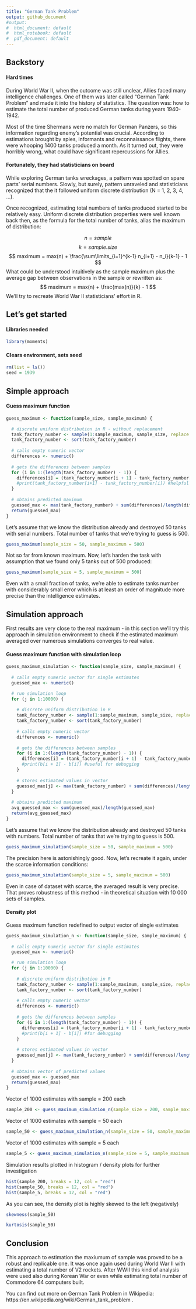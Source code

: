 ```yaml
---
title: "German Tank Problem"
output: github_document
#output:
#  html_document: default
#  html_notebook: default
#  pdf_document: default
---
```

## Backstory
#### Hard times
During World War II, when the outcome was still unclear, Allies faced many intelligence challenges. One of them was later called “German Tank Problem” and made it into the history of statistics. The question was: how to estimate the total number of produced German tanks during years 1940-1942.

Most of the time Shermans were no match for German Panzers, so this information regarding enemy’s potential was crucial. According to estimations brought by spies, informants and  reconnaissance flights, there were whooping 1400 tanks produced a month. As it turned out, they were horribly wrong, what could have significant repercussions for Allies.

#### Fortunately, they had statisticians on board
While exploring German tanks wreckages, a pattern was spotted on spare parts’ serial numbers. Slowly, but surely, pattern unraveled and statisticians recognized that the it followed uniform discrete distribution (N = 1, 2, 3, 4, …). 

Once recognized, estimating total numbers of tanks produced started to be relatively easy. Uniform discrete distribution properties were well known back then, as the formula for the total number of tanks, alias the maximum of distribution:

$$
n = sample
$$
$$
k = sample.size
$$
$$
maximum = max(n) + \frac{\sum\limits_{i=1}^{k-1} n_{i+1} - n_i}{k-1} - 1
$$
What could be understood intuitively as the sample maximum plus the average gap between observations in the sample or rewritten as:
$$
maximum = max(n) + \frac{max(n)}{k} - 1
$$
We’ll try to recreate World War II statisticians’ effort in R.

## Let's get started

#### Libraries needed
```r
library(moments)
```

#### Clears environment, sets seed
```r
rm(list = ls())
seed = 1939
```

## Simple approach
#### Guess maximum function 
```r
guess_maximum <- function(sample_size, sample_maximum) {

  # discrete uniform distribution in R - without replacement 
  tank_factory_number <- sample(1:sample_maximum, sample_size, replace = FALSE)
  tank_factory_number <- sort(tank_factory_number)
  
  # calls empty numeric vector
  differences <- numeric()
  
  # gets the differences between samples
  for (i in 1:(length(tank_factory_number) - 1)) {
    differences[i] = (tank_factory_number[i + 1] - tank_factory_number[i])
    #print(tank_factory_number[i+1] - tank_factory_number[i]) #helpful for debugging a loop
  }
  
  # obtains predicted maximum
  guessed_max <- max(tank_factory_number) + sum(differences)/length(differences) - 1
  return(guessed_max)
}
```
Let's assume that we know the distribution already and destroyed 50 tanks with serial numbers.
Total number of tanks that we're trying to guess is 500.
```r
guess_maximum(sample_size = 50, sample_maximum = 500)
```
Not so far from known maximum. Now, let's harden the task with assumption that we found only 5 tanks out of 500 produced:
```r
guess_maximum(sample_size = 5, sample_maximum = 500)
```
Even with a small fraction of tanks, we're able to estimate tanks number with considerably small error which is at least an order of magnitude more precise than the intelligence estimates.

## Simulation approach

First results are very close to the real maximum - in this section we'll try this approach in simulation environment to check if the estimated maximum averaged over numerous simulations converges to real value.

#### Guess maximum function with simulation loop
```r
guess_maximum_simulation <- function(sample_size, sample_maximum) {
  
  # calls empty numeric vector for single estimates
  guessed_max <- numeric()

  # run simulation loop
  for (j in 1:10000) {
    
    # discrete uniform distribution in R
    tank_factory_number <- sample(1:sample_maximum, sample_size, replace = FALSE)
    tank_factory_number <- sort(tank_factory_number)
    
    # calls empty numeric vector
    differences <- numeric()
    
    # gets the differences between samples
    for (i in 1:(length(tank_factory_number) - 1)) {
      differences[i] = (tank_factory_number[i + 1] - tank_factory_number[i])
      #print(b[i + 1] - b[i]) #useful for debugging
    }
    
    # stores estimated values in vector
    guessed_max[j] <- max(tank_factory_number) + sum(differences)/length(differences) - 1
  }
  
  # obtains predicted maximum
  avg_guessed_max <- sum(guessed_max)/length(guessed_max)
  return(avg_guessed_max)
}
```

Let's assume that we know the distribution already and destroyed 50 tanks with numbers.
Total number of tanks that we're trying to guess is 500.
```r
guess_maximum_simulation(sample_size = 50, sample_maximum = 500)
```
The precision here is astonishingly good. Now, let's recreate it again, under the scarce information conditions:
```r
guess_maximum_simulation(sample_size = 5, sample_maximum = 500)
```

Even in case of dataset with scarce, the averaged result is very precise. That proves robustness of this method - in theoretical situation with 10 000 sets of samples.

#### Density plot 

Guess maximum function redefined to output vector of single estimates
```r
guess_maximum_simulation_n <- function(sample_size, sample_maximum) {
  
  # calls empty numeric vector for single estimates
  guessed_max <- numeric()

  # run simulation loop
  for (j in 1:10000) {
    
    # discrete uniform distribution in R
    tank_factory_number <- sample(1:sample_maximum, sample_size, replace = FALSE)
    tank_factory_number <- sort(tank_factory_number)
    
    # calls empty numeric vector
    differences <- numeric()
    
    # gets the differences between samples
    for (i in 1:(length(tank_factory_number) - 1)) {
      differences[i] = (tank_factory_number[i + 1] - tank_factory_number[i])
      #print(b[i + 1] - b[i]) #for debugging
    }
    
    # stores estimated values in vector
    guessed_max[j] <- max(tank_factory_number) + sum(differences)/length(differences) - 1
  }
  
  # obtains vector of predicted values
  guessed_max <- guessed_max
  return(guessed_max)
}
```

Vector of 1000 estimates with sample = 200 each
```r
sample_200 <- guess_maximum_simulation_n(sample_size = 200, sample_maximum = 500)
```

Vector of 1000 estimates with sample = 50 each
```r
sample_50 <- guess_maximum_simulation_n(sample_size = 50, sample_maximum = 500)
```

Vector of 1000 estimates with sample = 5 each
```r
sample_5 <- guess_maximum_simulation_n(sample_size = 5, sample_maximum = 500)
```

Simulation results plotted in histogram / density plots for further investigation
```r
hist(sample_200, breaks = 12, col = "red")
hist(sample_50, breaks = 12, col = "red")
hist(sample_5, breaks = 12, col = "red")
```

As you can see, the density plot is highly skewed to the left (negatively)
```r
skewness(sample_50)
```
```r
kurtosis(sample_50)
```

## Conclusion
This approach to estimation the maxiumum of sample was proved to be a robust and replicable one. It was once again used during World War II with estimating a total number of V2 rockets. After WWII this kind of analysis were used also during Korean War or even while estimating total number of Commodore 64 computers built. 

You can find out more on German Tank Problem in Wikipedia: https://en.wikipedia.org/wiki/German_tank_problem . 